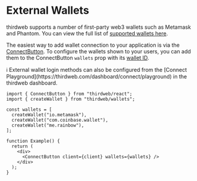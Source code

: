 # External Wallets

thirdweb supports a number of first-party web3 wallets such as Metamask and Phantom. You can view the full list of [supported wallets here](https://portal.thirdweb.com/typescript/v5/supported-wallets).

The easiest way to add wallet connection to your application is via the [ConnectButton](https://www.notion.so/ConnectButton-51113a400e614dfe93a598e9e1b8ef63?pvs=21). To configure the wallets shown to your users, you can add them to the ConnectButton `wallets` prop with its [wallet ID](https://portal.thirdweb.com/typescript/v5/supported-wallets).

<aside>
ℹ️ External wallet login methods can also be configured from the [Connect Playground](https://thirdweb.com/dashboard/connect/playground) in the thirdweb dashboard.

</aside>

```tsx
import { ConnectButton } from "thirdweb/react";
import { createWallet } from "thirdweb/wallets";
 
const wallets = [
  createWallet("io.metamask"),
  createWallet("com.coinbase.wallet"),
  createWallet("me.rainbow"),
];
 
function Example() {
  return (
    <div>
      <ConnectButton client={client} wallets={wallets} />
    </div>
  );
}
```
